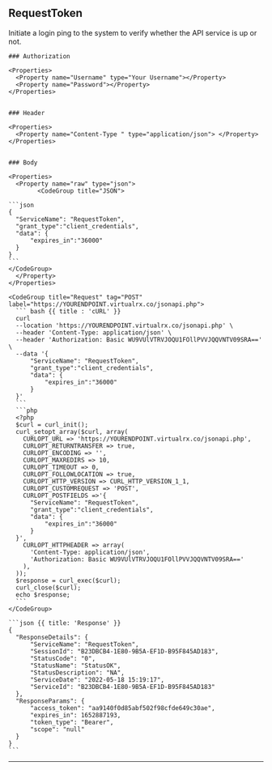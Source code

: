 ## RequestToken

Initiate a login ping to the system to verify whether the API service is up or not.

<Row>
  <Col>

    ### Authorization

    <Properties>
      <Property name="Username" type="Your Username"></Property>
      <Property name="Password"></Property>
    </Properties>


    ### Header

    <Properties>
      <Property name="Content-Type " type="application/json"> </Property>
    </Properties>

    
    ### Body

    <Properties>
      <Property name="raw" type="json">
            <CodeGroup title="JSON">

    ```json
    {
      "ServiceName": "RequestToken",
      "grant_type":"client_credentials",
      "data": {
          "expires_in":"36000"
      }
    }
    ```
    </CodeGroup>
      </Property>
    </Properties>

    

  </Col>
  <Col sticky>

    <CodeGroup title="Request" tag="POST" label="https://YOURENDPOINT.virtualrx.co/jsonapi.php">
      ``` bash {{ title : 'cURL' }}
      curl
      --location 'https://YOURENDPOINT.virtualrx.co/jsonapi.php' \
      --header 'Content-Type: application/json' \
      --header 'Authorization: Basic WU9VUlVTRVJOQU1FOllPVVJQQVNTV09SRA==' \
      --data '{
          "ServiceName": "RequestToken",
          "grant_type":"client_credentials",
          "data": {
              "expires_in":"36000"
          }
      }'
      ```
      ```php
      <?php
      $curl = curl_init();
      curl_setopt_array($curl, array(
        CURLOPT_URL => 'https://YOURENDPOINT.virtualrx.co/jsonapi.php',
        CURLOPT_RETURNTRANSFER => true,
        CURLOPT_ENCODING => '',
        CURLOPT_MAXREDIRS => 10,
        CURLOPT_TIMEOUT => 0,
        CURLOPT_FOLLOWLOCATION => true,
        CURLOPT_HTTP_VERSION => CURL_HTTP_VERSION_1_1,
        CURLOPT_CUSTOMREQUEST => 'POST',
        CURLOPT_POSTFIELDS =>'{
          "ServiceName": "RequestToken",
          "grant_type":"client_credentials",
          "data": {
              "expires_in":"36000"
          }
      }',
        CURLOPT_HTTPHEADER => array(
          'Content-Type: application/json',
          'Authorization: Basic WU9VUlVTRVJOQU1FOllPVVJQQVNTV09SRA=='
        ),
      ));
      $response = curl_exec($curl);
      curl_close($curl);
      echo $response;
      ```
    </CodeGroup>

    ```json {{ title: 'Response' }}
    {
      "ResponseDetails": {
          "ServiceName": "RequestToken",
          "SessionId": "B23DBCB4-1E80-9B5A-EF1D-B95F845AD183",
          "StatusCode": "0",
          "StatusName": "StatusOK",
          "StatusDescription": "NA",
          "ServiceDate": "2022-05-18 15:19:17",
          "ServiceId": "B23DBCB4-1E80-9B5A-EF1D-B95F845AD183"
      },
      "ResponseParams": {
          "access_token": "aa9140f0d85abf502f98cfde649c30ae",
          "expires_in": 1652887193,
          "token_type": "Bearer",
          "scope": "null"
      }
    }
    ```

  </Col>
</Row>

---
